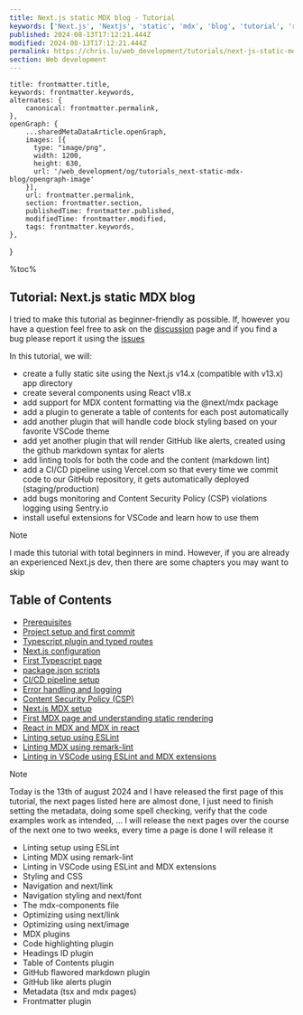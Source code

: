 ```yaml
---
title: Next.js static MDX blog - Tutorial
keywords: ['Next.js', 'Nextjs', 'static', 'mdx', 'blog', 'tutorial', 'react', 'ssg']
published: 2024-08-13T17:12:21.444Z
modified: 2024-08-13T17:12:21.444Z
permalink: https://chris.lu/web_development/tutorials/next-js-static-mdx-blog
section: Web development
---
```



    title: frontmatter.title,
    keywords: frontmatter.keywords,
    alternates: {
        canonical: frontmatter.permalink,
    },
    openGraph: {
        ...sharedMetaDataArticle.openGraph,
        images: [{
          type: "image/png",
          width: 1200,
          height: 630,
          url: '/web_development/og/tutorials_next-static-mdx-blog/opengraph-image'
        }],
        url: frontmatter.permalink,
        section: frontmatter.section,
        publishedTime: frontmatter.published,
        modifiedTime: frontmatter.modified,
        tags: frontmatter.keywords,
    },
}

%toc%

<article>

# Tutorial: Next.js static MDX blog

<VideoScroll />

I tried to make this tutorial as beginner-friendly as possible. If, however you have a question feel free to ask on the <FontAwesomeIcon icon={faComments} size="1x" color='rgb(255, 0, 170)' /> [discussion](https://github.com/chrisweb/chris.lu/discussions) page and if you find a bug please report it using the <FontAwesomeIcon icon={faBug} size="1x" color='rgb(255, 0, 170)' /> [issues](https://github.com/chrisweb/chris.lu/issues)

In this tutorial, we will:

* create a fully static site using the Next.js v14.x (compatible with v13.x) app directory
* create several components using React v18.x
* add support for MDX content formatting via the @next/mdx package
* add a plugin to generate a table of contents for each post automatically
* add another plugin that will handle code block styling based on your favorite VSCode theme
* add yet another plugin that will render GitHub like alerts, created using the github markdown syntax for alerts
* add linting tools for both the code and the content (markdown lint)
* add a CI/CD pipeline using Vercel.com so that every time we commit code to our GitHub repository, it gets automatically deployed (staging/production)
* add bugs monitoring and Content Security Policy (CSP) violations logging using Sentry.io
* install useful extensions for VSCode and learn how to use them

> [!NOTE]  
> I made this tutorial with total beginners in mind. However, if you are already an experienced Next.js dev, then there are some chapters you may want to skip

## Table of Contents

* [Prerequisites](/web_development/tutorials/next-js-static-mdx-blog/prerequisites)
* [Project setup and first commit](/web_development/tutorials/next-js-static-mdx-blog/project-setup-and-first-commit)
* [Typescript plugin and typed routes](/web_development/tutorials/next-js-static-mdx-blog/typescript-plugin-and-typed-routes)
* [Next.js configuration](/web_development/tutorials/next-js-static-mdx-blog/nextjs-configuration)
* [First Typescript page](/web_development/tutorials/next-js-static-mdx-blog/first-typescript-page)
* [package.json scripts](/web_development/tutorials/next-js-static-mdx-blog/package-json-scripts)
* [CI/CD pipeline setup](/web_development/tutorials/next-js-static-mdx-blog/ci-cd-pipeline-setup)
* [Error handling and logging](/web_development/tutorials/next-js-static-mdx-blog/error-handling-and-logging)
* [Content Security Policy (CSP)](/web_development/tutorials/next-js-static-mdx-blog/content-security-policy)
* [Next.js MDX setup](/web_development/tutorials/next-js-static-mdx-blog/nextjs-mdx-setup)
* [First MDX page and understanding static rendering](/web_development/tutorials/next-js-static-mdx-blog/first-mdx-page-and-understanding-static-rendering)
* [React in MDX and MDX in react](/web_development/tutorials/next-js-static-mdx-blog/react-in-mdx-and-mdx-in-react)
* [Linting setup using ESLint](/web_development/tutorials/next-js-static-mdx-blog/linting-setup-using-eslint)
* [Linting MDX using remark-lint](/web_development/tutorials/next-js-static-mdx-blog/linting-mdx-using-remark-lint)
* [Linting in VSCode using ESLint and MDX extensions](/web_development/tutorials/next-js-static-mdx-blog/linting-using-vscode-and-extensions)

> [!NOTE]  
> Today is the 13th of august 2024 and I have released the first page of this tutorial, the next pages listed here are almost done, I just need to finish setting the metadata, doing some spell checking, verify that the code examples work as intended, ... I will release the next pages over the course of the next one to two weeks, every time a page is done I will release it

* Linting setup using ESLint
* Linting MDX using remark-lint
* Linting in VSCode using ESLint and MDX extensions
* Styling and CSS
* Navigation and next/link
* Navigation styling and next/font
* The mdx-components file
* Optimizing using next/link
* Optimizing using next/image
* MDX plugins
* Code highlighting plugin
* Headings ID plugin
* Table of Contents plugin
* GitHub flawored markdown plugin
* GitHub like alerts plugin
* Metadata (tsx and mdx pages)
* Frontmatter plugin

</article>
